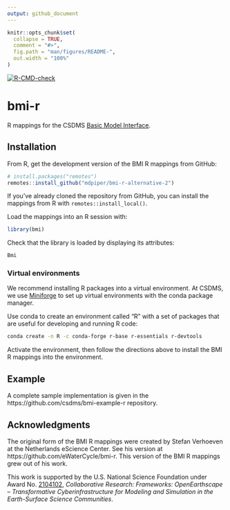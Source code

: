 ```yaml
---
output: github_document
---
```


<!--
README.md is generated from README.Rmd using `devtools::build_readme()`
-->

```r
knitr::opts_chunk$set(
  collapse = TRUE,
  comment = "#>",
  fig.path = "man/figures/README-",
  out.width = "100%"
)
```

<!-- badges: start -->
[![R-CMD-check](https://github.com/mdpiper/bmi-r-alternative-2/actions/workflows/R-CMD-check.yaml/badge.svg)](https://github.com/mdpiper/bmi-r-alternative-2/actions/workflows/R-CMD-check.yaml)
<!-- badges: end -->

# bmi-r

R mappings for the CSDMS [Basic Model Interface](https://bmi.csdms.io).

## Installation

From R,
get the development version of the BMI R mappings from GitHub:
```R
# install.packages("remotes")
remotes::install_github("mdpiper/bmi-r-alternative-2")
```
If you've already cloned the repository from GitHub,
you can install the mappings from R with `remotes::install_local()`.

Load the mappings into an R session with:
```R
library(bmi)
```

Check that the library is loaded by displaying its attributes:
```R
Bmi
```

### Virtual environments

We recommend installing R packages into a virtual environment.
At CSDMS,
we use [Miniforge](https://github.com/conda-forge/miniforge)
to set up virtual environments with the conda package manager.

Use conda to create an environment called "R"
with a set of packages that are useful for developing and running R code:
```bash
conda create -n R -c conda-forge r-base r-essentials r-devtools
```
Activate the environment,
then follow the directions above to install the BMI R mappings into the environment.

## Example

A complete sample implementation is given in the
https://github.com/csdms/bmi-example-r repository.

## Acknowledgments

The original form of the BMI R mappings were created by
Stefan Verhoeven at the Netherlands eScience Center.
See his version at https://github.com/eWaterCycle/bmi-r.
This version of the BMI R mappings grew out of his work.

This work is supported by the U.S. National Science Foundation
under Award No. [2104102](https://www.nsf.gov/awardsearch/showAward?AWD_ID=2104102),
*Collaborative Research: Frameworks: OpenEarthscape -- Transformative Cyberinfrastructure for Modeling and Simulation in the Earth-Surface Science Communities*.
